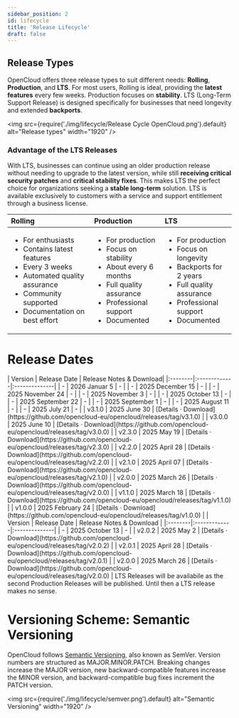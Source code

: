 ```yaml
---
sidebar_position: 2
id: lifecycle
title: 'Release Lifecycle'
draft: false
---
```



## Release Types

OpenCloud offers three release types to suit different needs: **Rolling**, **Production**, and **LTS**. For most users,
Rolling is ideal, providing the **latest features** every few weeks. Production focuses on **stability**. LTS (Long-Term
Support Release) is designed specifically for businesses that need longevity and extended **backports**.

<img src={require('./img/lifecycle/Release Cycle OpenCloud.png').default} alt="Release types" width="1920" />

### Advantage of the LTS Releases

With LTS, businesses can continue using an older production release without needing to upgrade to the latest version,
while still **receiving critical security patches** and **critical stability fixes**. This makes LTS the perfect choice
for organizations seeking a **stable long-term** solution. LTS is available exclusively to customers with a service and
support entitlement through a business license.

| Rolling                                                                                                                                                                                       | Production                                                                                                                                                              | LTS                                                                                                                                                                      |
| :-------------------------------------------------------------------------------------------------------------------------------------------------------------------------------------------- | :---------------------------------------------------------------------------------------------------------------------------------------------------------------------- | :----------------------------------------------------------------------------------------------------------------------------------------------------------------------- |
| <ul><li>For enthusiasts</li><li>Contains latest features</li><li>Every 3 weeks</li><li>Automated quality assurance</li><li>Community supported</li><li>Documentation on best effort</li></ul> | <ul><li>For production</li><li>Focus on stability</li><li>About every 6 months</li><li>Full quality assurance</li><li>Professional support</li><li>Documented</li></ul> | <ul><li>For production</li><li>Focus on longevity</li><li>Backports for 2 years</li><li>Full quality assurance</li><li>Professional support</li><li>Documented</li></ul> |

# Release Dates

<Tabs>
  <TabItem value="rolling" label="Rolling" default>
    | Version | Release Date | Release Notes & Download|
    |:--------|:-------------|:--------------|
    | - | 2026 Januar 5 | - |
    | - | 2025 December 15 | - |
    | - | 2025 November 24 | - |
    | - | 2025 November 3 | - |
    | - | 2025 October 13 | - |
    | - | 2025 September 22 | - |
    | - | 2025 September 1 | - |
    | - | 2025 August 11 | - |
    | - | 2025 July 21 | - |
    | v3.1.0 | 2025 June 30 | [Details · Download](https://github.com/opencloud-eu/opencloud/releases/tag/v3.1.0) |
    | v3.0.0 | 2025 June 10 | [Details · Download](https://github.com/opencloud-eu/opencloud/releases/tag/v3.0.0) |
    | v2.3.0 | 2025 May 19 | [Details · Download](https://github.com/opencloud-eu/opencloud/releases/tag/v2.3.0) |
    | v2.2.0 | 2025 April 28 | [Details · Download](https://github.com/opencloud-eu/opencloud/releases/tag/v2.2.0) |
    | v2.1.0 | 2025 April 07 | [Details · Download](https://github.com/opencloud-eu/opencloud/releases/tag/v2.1.0) |
    | v2.0.0 | 2025 March 26 | [Details · Download](https://github.com/opencloud-eu/opencloud/releases/tag/v2.0.0) |
    | v1.1.0 | 2025 March 18 | [Details · Download](https://github.com/opencloud-eu/opencloud/releases/tag/v1.1.0) |
    | v1.0.0 | 2025 February 24 | [Details · Download](https://github.com/opencloud-eu/opencloud/releases/tag/v1.0.0) |

  </TabItem>
  <TabItem value="production " label="Production">
    | Version | Release Date | Release Notes & Download |
    |:--------|:-------------|:--------------|
    | - | 2025 October 13 | - |
    | v2.0.2 | 2025 May 2 | [Details · Download](https://github.com/opencloud-eu/opencloud/releases/tag/v2.0.2) |
    | v2.0.1 | 2025 April 28 | [Details · Download](https://github.com/opencloud-eu/opencloud/releases/tag/v2.0.1) |
    | v2.0.0 | 2025 March 26 | [Details · Download](https://github.com/opencloud-eu/opencloud/releases/tag/v2.0.0) |
    </TabItem>
  <TabItem value="lts" label="LTS">
    LTS Releases will be availabile as the second Production Releases will be published. Until then a LTS release makes no sense.
  </TabItem>
</Tabs>

# Versioning Scheme: Semantic Versioning

OpenCloud follows [Semantic Versioning](https://semver.org/), also known as SemVer. Version numbers are structured as
MAJOR.MINOR.PATCH. Breaking changes increase the MAJOR version, new backward-compatible features increase the MINOR
version, and backward-compatible bug fixes increment the PATCH version.

<img src={require('./img/lifecycle/semver.png').default} alt="Semantic Versioning" width="1920" />

